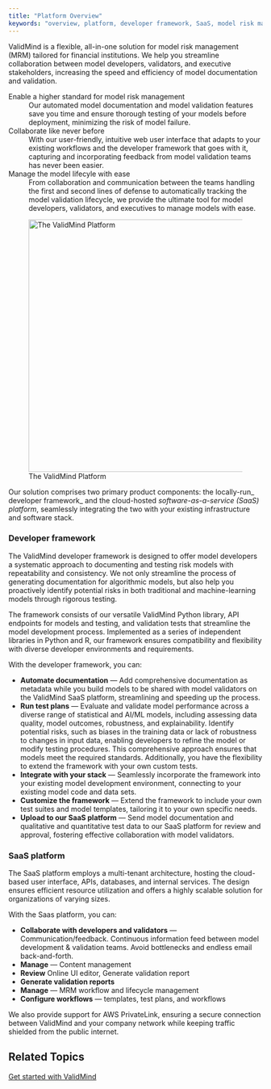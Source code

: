 ```yaml
---
title: "Platform Overview"
keywords: "overview, platform, developer framework, SaaS, model risk management, ValidMind"
---
```

ValidMind is a flexible, all-in-one solution for model risk management (MRM) tailored for financial institutions. We help you streamline collaboration between model developers, validators, and executive stakeholders, increasing the speed and efficiency of model documentation and validation.

<!--- NR Remove or rework this text? It feels too marketing-oriented for our docs. --->

Enable a higher standard for model risk management
: Our automated model documentation and model validation features save you time and ensure thorough testing of your models before deployment, minimizing the risk of model failure.

Collaborate like never before
: With our user-friendly, intuitive web user interface that adapts to your existing workflows and the developer framework that goes with it, capturing and incorporating feedback from model validation teams has never been easier. 

Manage the model lifecyle with ease
: From collaboration and communication between the teams handling the first and second lines of defense to automatically tracking the model validation lifecycle, we provide the ultimate tool for model developers, validators, and executives to manage models with ease. 

![The ValidMind Platform](platform-overview.png){width=500}

Our solution comprises two primary product components: the locally-run_ developer framework_ and the cloud-hosted _software-as-a-service (SaaS) platform_, seamlessly integrating the two with your existing infrastructure and software stack. 

### Developer framework

The ValidMind developer framework is designed to offer model developers a systematic approach to documenting and testing risk models with repeatability and consistency. We not only streamline the process of generating documentation for algorithmic models, but also help you proactively identify potential risks in both traditional and machine-learning models through rigorous testing.

The framework consists of our versatile ValidMind Python library, API endpoints for models and testing, and validation tests that streamline the model development process. Implemented as a series of independent libraries in Python and R, our framework ensures compatibility and flexibility with diverse developer environments and requirements.

With the developer framework, you can:

- **Automate documentation** — Add comprehensive documentation as metadata while you build models to be shared with model validators on the ValidMind SaaS platform, streamlining and speeding up the process.
- **Run test plans** — Evaluate and validate model performance across a diverse range of statistical and AI/ML models, including assessing data quality, model outcomes, robustness, and explainability. Identify potential risks, such as biases in the training data or lack of robustness to changes in input data, enabling developers to refine the model or modify testing procedures. This comprehensive approach ensures that models meet the required standards. Additionally, you have the flexibility to extend the framework with your own custom tests.
- **Integrate with your stack** — Seamlessly incorporate the framework into your existing model development environment, connecting to your existing model code and data sets.
- **Customize the framework** — Extend the framework to include your own test suites and model templates, tailoring it to your own specific needs.
- **Upload to our SaaS platform** — Send model documentation and qualitative and quantitative test data to our SaaS platform for review and approval, fostering effective collaboration with model validators.

### SaaS platform

The SaaS platform employs a multi-tenant architecture, hosting the cloud-based user interface, APIs, databases, and internal services. The design ensures efficient resource utilization and offers a highly scalable solution for organizations of varying sizes.

<!--- provides a comprehensive suite of tools, guidelines, and best practices, 
 --->

With the Saas platform, you can:

- **Collaborate with developers and validators** — Communication/feedback. Continuous information feed between model development & validation teams. Avoid bottlenecks and endless email back-and-forth.
- **Manage** — Content management
- **Review** Online UI editor, Generate validation report
- **Generate validation reports**
- **Manage** — MRM workflow and lifecycle management
- **Configure workflows** — templates, test plans, and workflows

We also provide support for AWS PrivateLink, ensuring a secure connection between ValidMind and your company network while keeping traffic shielded from the public internet.

## Related Topics

[Get started with ValidMind](get-started.qmd)
